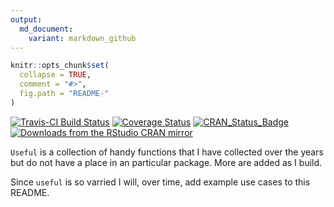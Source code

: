 ```yaml
---
output:
  md_document:
    variant: markdown_github
---
```


<!-- README.md is generated from README.Rmd. Please edit that file -->

```r
knitr::opts_chunk$set(
  collapse = TRUE,
  comment = "#>",
  fig.path = "README-"
)
```

[![Travis-CI Build Status](https://travis-ci.org/jaredlander/useful.svg?branch=master)](https://travis-ci.org/jaredlander/useful)
[![Coverage Status](https://img.shields.io/codecov/c/github/jaredlander/useful/master.svg)](https://codecov.io/github/jaredlander/useful?branch=master)
[![CRAN_Status_Badge](http://www.r-pkg.org/badges/version/useful)](http://cran.r-project.org/web/packages/useful/)
[![Downloads from the RStudio CRAN mirror](http://cranlogs.r-pkg.org/badges/useful)](http://cran.rstudio.com/package=useful)

`Useful` is a collection of handy functions that I have collected over the years but do not have a place in an particular package.  More are added as I build.

Since `useful` is so varried I will, over time, add example use cases to this README.